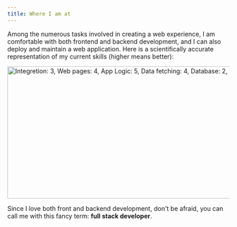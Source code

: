 ```yaml
---
title: Where I am at
---
```


Among the numerous tasks involved in creating a web experience, I am comfortable with both frontend and backend development, and I can also deploy and maintain a web application. Here is a scientifically accurate representation of my current skills (higher means better):

<Image src={image} alt="Integretion: 3, Web pages: 4, App Logic: 5, Data fetching: 4, Database: 2, Deployment: 2" width="1000" height="300" />

Since I love both front and backend development, don't be afraid, you can call me with this fancy term: **full stack developer**.
